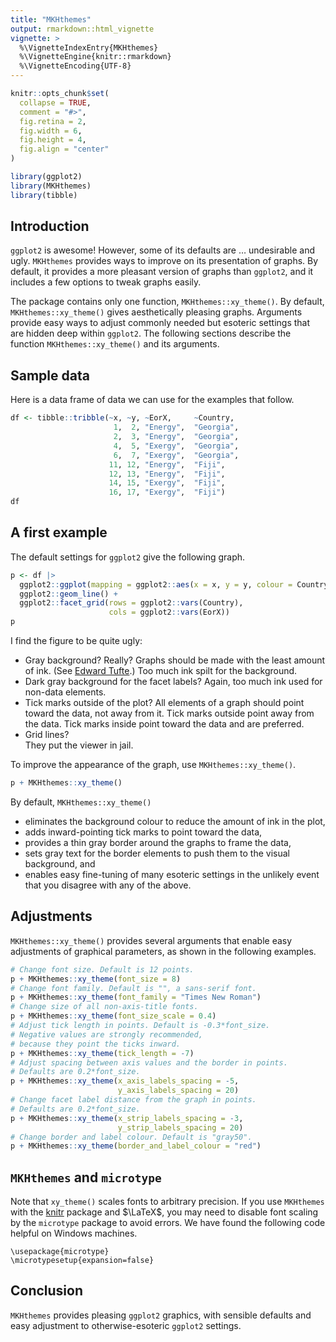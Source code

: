 ```yaml
---
title: "MKHthemes"
output: rmarkdown::html_vignette
vignette: >
  %\VignetteIndexEntry{MKHthemes}
  %\VignetteEngine{knitr::rmarkdown}
  %\VignetteEncoding{UTF-8}
---
```


```r
knitr::opts_chunk$set(
  collapse = TRUE,
  comment = "#>", 
  fig.retina = 2, 
  fig.width = 6, 
  fig.height = 4, 
  fig.align = "center"
)
```

```r
library(ggplot2)
library(MKHthemes)
library(tibble)
```

## Introduction

`ggplot2` is awesome! 
However, some of its defaults are ... undesirable and ugly.
`MKHthemes` provides ways to improve on its presentation of graphs.
By default, it provides a more pleasant version of graphs than `ggplot2`, and
it includes a few options to tweak graphs easily.

The package contains only one function, `MKHthemes::xy_theme()`.
By default, `MKHthemes::xy_theme()` gives aesthetically pleasing graphs.
Arguments provide easy ways to adjust commonly needed but esoteric settings
that are hidden deep within `ggplot2`.
The following sections describe the function `MKHthemes::xy_theme()`
and its arguments.


## Sample data

Here is a data frame of data we can use for the examples that follow.

```r
df <- tibble::tribble(~x, ~y, ~EorX,     ~Country, 
                       1,  2, "Energy",  "Georgia", 
                       2,  3, "Energy",  "Georgia",
                       4,  5, "Exergy",  "Georgia",
                       6,  7, "Exergy",  "Georgia",
                      11, 12, "Energy",  "Fiji", 
                      12, 13, "Energy",  "Fiji",
                      14, 15, "Exergy",  "Fiji",
                      16, 17, "Exergy",  "Fiji")
df
```

## A first example

The default settings for `ggplot2` give the following graph.

```r
p <- df |> 
  ggplot2::ggplot(mapping = ggplot2::aes(x = x, y = y, colour = Country)) + 
  ggplot2::geom_line() + 
  ggplot2::facet_grid(rows = ggplot2::vars(Country), 
                      cols = ggplot2::vars(EorX))
p
```

I find the figure to be quite ugly:

* Gray background? Really? 
  Graphs should be made with the least amount of ink. 
  (See [Edward Tufte](https://www.edwardtufte.com/).)
  Too much ink spilt for the background.
* Dark gray background for the facet labels? 
  Again, too much ink used for non-data elements.
* Tick marks outside of the plot?
  All elements of a graph should point toward the data, not away from it.
  Tick marks outside point away from the data.
  Tick marks inside point toward the data and are preferred.
* Grid lines?  
  They put the viewer in jail.
  
To improve the appearance of the graph, 
use `MKHthemes::xy_theme()`.

```r
p + MKHthemes::xy_theme()
```

By default, `MKHthemes::xy_theme()`

* eliminates the background colour to reduce the amount of ink in the plot,
* adds inward-pointing tick marks to point toward the data,
* provides a thin gray border around the graphs to frame the data,
* sets gray text for the border elements to push them to the visual background, and
* enables easy fine-tuning of many esoteric settings
  in the unlikely event that you disagree with any of the above.


## Adjustments

`MKHthemes::xy_theme()` provides several arguments 
that enable easy adjustments of graphical parameters, 
as shown in the following examples.

```r
# Change font size. Default is 12 points.
p + MKHthemes::xy_theme(font_size = 8)
# Change font family. Default is "", a sans-serif font.
p + MKHthemes::xy_theme(font_family = "Times New Roman")
# Change size of all non-axis-title fonts.
p + MKHthemes::xy_theme(font_size_scale = 0.4)
# Adjust tick length in points. Default is -0.3*font_size.
# Negative values are strongly recommended, 
# because they point the ticks inward.
p + MKHthemes::xy_theme(tick_length = -7)
# Adjust spacing between axis values and the border in points. 
# Defaults are 0.2*font_size.
p + MKHthemes::xy_theme(x_axis_labels_spacing = -5,
                        y_axis_labels_spacing = 20)
# Change facet label distance from the graph in points. 
# Defaults are 0.2*font_size.
p + MKHthemes::xy_theme(x_strip_labels_spacing = -3,
                        y_strip_labels_spacing = 20)
# Change border and label colour. Default is "gray50".
p + MKHthemes::xy_theme(border_and_label_colour = "red")
```


## `MKHthemes` and `microtype`

Note that `xy_theme()` scales fonts to arbitrary precision.
If you use `MKHthemes` with the [knitr](https://yihui.org/knitr/) package and $\LaTeX$, 
you may need to disable font scaling by the `microtype` package
to avoid errors. 
We have found the following code helpful on Windows machines.

```
\usepackage{microtype}
\microtypesetup{expansion=false}
```

  
## Conclusion
  
`MKHthemes` provides pleasing `ggplot2` graphics, 
with sensible defaults and easy adjustment
to otherwise-esoteric `ggplot2` settings.
  
